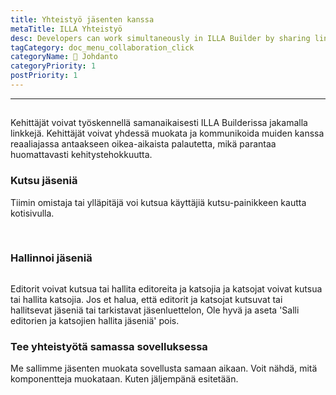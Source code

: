 ```yaml
---
title: Yhteistyö jäsenten kanssa
metaTitle: ILLA Yhteistyö
desc: Developers can work simultaneously in ILLA Builder by sharing links. Developers can co-edit and communicate with others in real time to give timely feedback, which will greatly improve development efficiency.
tagCategory: doc_menu_collaboration_click
categoryName: 👋 Johdanto
categoryPriority: 1
postPriority: 1
---
```


* * *

## <h2 hidden>Yhteistyö jäsenten kanssa</h2>

Kehittäjät voivat työskennellä samanaikaisesti ILLA Builderissa jakamalla linkkejä. Kehittäjät voivat yhdessä muokata ja kommunikoida muiden kanssa reaaliajassa antaakseen oikea-aikaista palautetta, mikä parantaa huomattavasti kehitystehokkuutta.

### Kutsu jäseniä

Tiimin omistaja tai ylläpitäjä voi kutsua käyttäjiä kutsu-painikkeen kautta kotisivulla. 

<img src='https://cdn.illacloud.com/official-website/img/docs/assemble/collaboration.png' alt="" />

<img src='https://cdn.illacloud.com/official-website/img/docs/assemble/collaboration(1).png' alt="" />

### Hallinnoi jäseniä

<img src='https://cdn.illacloud.com/official-website/img/docs/assemble/collaboration(2).png' alt="" />

Editorit voivat kutsua tai hallita editoreita ja katsojia ja katsojat voivat kutsua tai hallita katsojia. Jos et halua, että editorit ja katsojat kutsuvat tai hallitsevat jäseniä tai tarkistavat jäsenluettelon, Ole hyvä ja aseta 'Salli editorien ja katsojien hallita jäseniä' pois.

### Tee yhteistyötä samassa sovelluksessa

Me sallimme jäsenten muokata sovellusta samaan aikaan. Voit nähdä, mitä komponentteja muokataan. Kuten jäljempänä esitetään. 

<img src='https://cdn.illacloud.com/official-website/img/docs/assemble/collaboration(3).png' alt="" />

